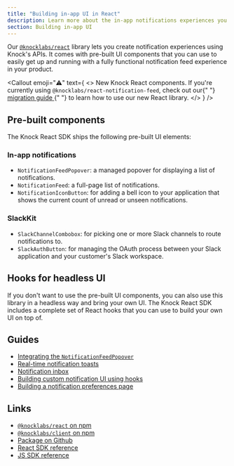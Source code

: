 ```yaml
---
title: "Building in-app UI in React"
description: Learn more about the in-app notifications experiences you can build in React with Knock. Easily power notification feeds, toasts, and inbox experiences.
section: Building in-app UI
---
```


Our [`@knocklabs/react`](https://github.com/knocklabs/javascript/tree/main/packages/react) library lets you create notification experiences using Knock's APIs. It comes with pre-built UI components that you can use to easily get up and running with a fully functional notification feed experience in your product.

<Callout
  emoji="⚠️"
  text={
    <>
      <span className="font-bold">New Knock React components.</span> If you're
      currently using <code>@knocklabs/react-notification-feed</code>, check out
      our{" "}
      <a href="/in-app-ui/react/migrating-from-react-notification-feed">
        migration guide
      </a>{" "}
      to learn how to use our new React library.
    </>
  }
/>

## Pre-built components

The Knock React SDK ships the following pre-built UI elements:

### In-app notifications

- `NotificationFeedPopover`: a managed popover for displaying a list of notifications.
- `NotificationFeed`: a full-page list of notifications.
- `NotificationIconButton`: for adding a bell icon to your application that shows the current count of unread or unseen notifications.

### SlackKit

- `SlackChannelCombobox`: for picking one or more Slack channels to route notifications to.
- `SlackAuthButton`: for managing the OAuth process between your Slack application and your customer's Slack workspace.

## Hooks for headless UI

If you don't want to use the pre-built UI components, you can also use this library in a headless way and bring your own UI. The Knock React SDK includes a complete set of React hooks that you can use to build your own UI on top of.

## Guides

- [Integrating the `NotificationFeedPopover`](/in-app-ui/react/feed)
- [Real-time notification toasts](/in-app-ui/react/toasts)
- [Notification inbox](/in-app-ui/react/inbox)
- [Building custom notification UI using hooks](/in-app-ui/react/custom-notifications-ui)
- [Building a notification preferences page](/in-app-ui/react/preferences)

## Links

- [`@knocklabs/react` on npm](https://www.npmjs.com/package/@knocklabs/react)
- [`@knocklabs/client` on npm](https://www.npmjs.com/package/@knocklabs/client)
- [Package on Github](https://github.com/knocklabs/javascript/tree/main/packages/react)
- [React SDK reference](/sdks/react/reference)
- [JS SDK reference](/sdks/javascript/reference)
